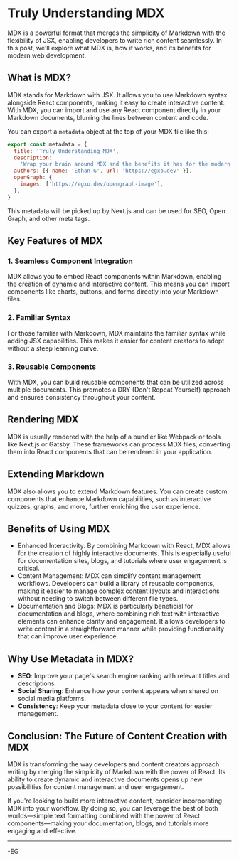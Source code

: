 # Truly Understanding MDX

MDX is a powerful format that merges the simplicity of Markdown with the flexibility of JSX, enabling developers to write rich content seamlessly. In this post, we'll explore what MDX is, how it works, and its benefits for modern web development.

## What is MDX?

MDX stands for Markdown with JSX. It allows you to use Markdown syntax alongside React components, making it easy to create interactive content. With MDX, you can import and use any React component directly in your Markdown documents, blurring the lines between content and code.

You can export a `metadata` object at the top of your MDX file like this:

```javascript
export const metadata = {
  title: 'Truly Understanding MDX',
  description:
    'Wrap your brain around MDX and the benefits it has for the modern web',
  authors: [{ name: 'Ethan G', url: 'https://egxo.dev' }],
  openGraph: {
    images: ['https://egxo.dev/opengraph-image'],
  },
}
```

This metadata will be picked up by Next.js and can be used for SEO, Open Graph, and other meta tags.

## Key Features of MDX

### 1. Seamless Component Integration

MDX allows you to embed React components within Markdown, enabling the creation of dynamic and interactive content. This means you can import components like charts, buttons, and forms directly into your Markdown files.

### 2. Familiar Syntax

For those familiar with Markdown, MDX maintains the familiar syntax while adding JSX capabilities. This makes it easier for content creators to adopt without a steep learning curve.

### 3. Reusable Components

With MDX, you can build reusable components that can be utilized across multiple documents. This promotes a DRY (Don't Repeat Yourself) approach and ensures consistency throughout your content.

## Rendering MDX

MDX is usually rendered with the help of a bundler like Webpack or tools like Next.js or Gatsby. These frameworks can process MDX files, converting them into React components that can be rendered in your application.

## Extending Markdown

MDX also allows you to extend Markdown features. You can create custom components that enhance Markdown capabilities, such as interactive quizzes, graphs, and more, further enriching the user experience.

## Benefits of Using MDX

- Enhanced Interactivity: By combining Markdown with React, MDX allows for the creation of highly interactive documents. This is especially useful for documentation sites, blogs, and tutorials where user engagement is critical.
- Content Management: MDX can simplify content management workflows. Developers can build a library of reusable components, making it easier to manage complex content layouts and interactions without needing to switch between different file types.
- Documentation and Blogs: MDX is particularly beneficial for documentation and blogs, where combining rich text with interactive elements can enhance clarity and engagement. It allows developers to write content in a straightforward manner while providing functionality that can improve user experience.

## Why Use Metadata in MDX?

- **SEO**: Improve your page's search engine ranking with relevant titles and descriptions.
- **Social Sharing**: Enhance how your content appears when shared on social media platforms.
- **Consistency**: Keep your metadata close to your content for easier management.

## Conclusion: The Future of Content Creation with MDX

MDX is transforming the way developers and content creators approach writing by merging the simplicity of Markdown with the power of React. Its ability to create dynamic and interactive documents opens up new possibilities for content management and user engagement.

If you're looking to build more interactive content, consider incorporating MDX into your workflow. By doing so, you can leverage the best of both worlds—simple text formatting combined with the power of React components—making your documentation, blogs, and tutorials more engaging and effective.

---

-EG
